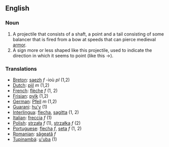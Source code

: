 ==English==

===Noun===
#A projectile that consists of a shaft, a point and a tail consisting of some balancer that is fired from a bow at speeds that can pierce medieval [[armor]].
#A sign more or less shaped like this projectile, used to indicate the direction in which it seems to point (like this <math>\to</math>).
===Translations===
*[[Breton]]: [[saezh]] ''f'' -ioù ''pl'' (1,2)
*[[Dutch]]: [[pijl]] ''m'' (1,2)
*[[French]]: [[flèche]] ''f'' (1, 2)
*[[Frisian]]: [[pylk]] (1,2)
*[[German]]: [[Pfeil]] ''m'' (1,2)
*[[Guarani]]: [[hu'y]] (1)
*[[Interlingua]]: [[flecha]], [[sagitta]] (1, 2)
*[[Italian]]: [[freccia]] ''f'' (1)
*[[Polish]]: [[strzała]] ''f'' (1), [[strzałka]] ''f'' (2)
*[[Portuguese]]: [[flecha]] ''f'', [[seta]] ''f'' (1, 2)
*[[Romanian]]: [[săgeată]] ''f''
*[[Tupinambá]]: [[u'uba]] (1)